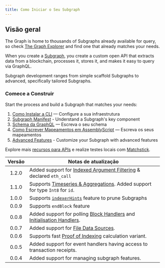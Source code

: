 ```yaml
---
title: Como Iniciar o Seu Subgraph
---
```


## Visão geral

The Graph is home to thousands of Subgraphs already available for query, so check [The Graph Explorer](https://thegraph.com/explorer) and find one that already matches your needs.

When you create a [Subgraph](/subgraphs/developing/subgraphs/), you create a custom open API that extracts data from a blockchain, processes it, stores it, and makes it easy to query via GraphQL.

Subgraph development ranges from simple scaffold Subgraphs to advanced, specifically tailored Subgraphs.

### Comece a Construir

Start the process and build a Subgraph that matches your needs:

1. [Como Instalar a CLI](/subgraphs/developing/creating/install-the-cli/) — Configure a sua infraestrutura
2. [Subgraph Manifest](/subgraphs/developing/creating/subgraph-manifest/) - Understand a Subgraph's key component
3. [Schema da GraphQL](/subgraphs/developing/creating/ql-schema/) — Escreva o seu schema
4. [Como Escrever Mapeamentos em AssemblyScript](/subgraphs/developing/creating/assemblyscript-mappings/) — Escreva os seus mapeamentos
5. [Advanced Features](/subgraphs/developing/creating/advanced/) - Customize your Subgraph with advanced features

Explore mais [recursos para APIs](/subgraphs/developing/creating/graph-ts/README/) e realize testes locais com [Matchstick](/subgraphs/developing/creating/unit-testing-framework/).

| Versão | Notas de atualização |
| :-: | --- |
| 1.2.0 | Added support for [Indexed Argument Filtering](/#indexed-argument-filters--topic-filters) & declared `eth_call` |
| 1.1.0 | Supports [Timeseries & Aggregations](#timeseries-and-aggregations). Added support for type `Int8` for `id`. |
| 1.0.0 | Supports [`indexerHints`](/developing/creating-a-subgraph/#indexer-hints) feature to prune Subgraphs |
| 0.0.9 | Supports `endBlock` feature |
| 0.0.8 | Added support for polling [Block Handlers](/developing/creating-a-subgraph/#polling-filter) and [Initialisation Handlers](/developing/creating-a-subgraph/#once-filter). |
| 0.0.7 | Added support for [File Data Sources](/developing/creating-a-subgraph/#file-data-sources). |
| 0.0.6 | Supports fast [Proof of Indexing](/indexing/overview/#what-is-a-proof-of-indexing-poi) calculation variant. |
| 0.0.5 | Added support for event handlers having access to transaction receipts. |
| 0.0.4 | Added support for managing subgraph features. |
